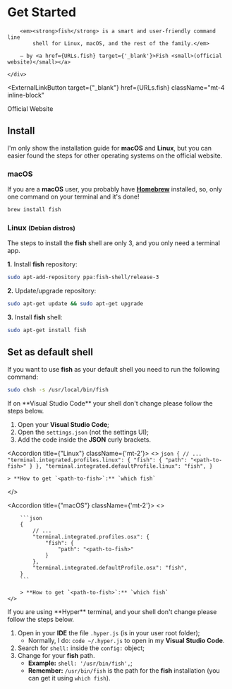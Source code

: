 
# Get Started

<Bleed>
    <div style={{ border: '1px solid #888', padding: '4rem 2.5rem', textAlign: 'center' }}>
        <ImQuotesLeft className={'w-10 h-10 mx-auto mb-4 text-blue-500'} />

        <em><strong>fish</strong> is a smart and user-friendly command line
            shell for Linux, macOS, and the rest of the family.</em>

        — by <a href={URLs.fish} target={'_blank'}>Fish <small>(official website)</small></a>

    </div>

</Bleed>

<ExternalLinkButton
  target={"_blank"}
  href={URLs.fish}
  className="mt-4 inline-block"
>
  <span>Official Website</span>
</ExternalLinkButton>

## Install

I'm only show the installation guide for **macOS** and **Linux**, but you can easier found the steps for other operating systems on the official
website.

### macOS

If you are a **macOS** user, you probably have **[Homebrew](https://brew.sh/)** installed, so, only one command on your terminal and it's done!

```bash
brew install fish
```

### Linux <small>(Debian distros)</small>

The steps to install the **fish** shell are only 3, and you only need a terminal app.

**1.** Install **fish** repository:

```bash
sudo apt-add-repository ppa:fish-shell/release-3
```

**2.** Update/upgrade repository:

```bash
sudo apt-get update && sudo apt-get upgrade
```

**3.** Install **fish** shell:

```bash
sudo apt-get install fish
```

## Set as default shell

If you want to use **fish** as your default shell you need to run the following command:

```bash
sudo chsh -s /usr/local/bin/fish
```

<Callout>
  If on **Visual Studio Code** your shell don't change please follow the steps
  below.
</Callout>

1. Open your **Visual Studio Code**;
2. Open the `settings.json` (not the settings UI);
3. Add the code inside the **JSON** curly brackets.

<Accordion title={"Linux"} className={'mt-2'}>
<>
    ```json
    {
        // ...
        "terminal.integrated.profiles.linux": {
            "fish": {
                "path": "<path-to-fish>"
            }
        },
        "terminal.integrated.defaultProfile.linux": "fish",
    }
    ```

    > **How to get `<path-to-fish>`:** `which fish`

</>
</Accordion>

<Accordion title={"macOS"} className={'mt-2'}>
    <>

        ```json
        {
            // ...
            "terminal.integrated.profiles.osx": {
                "fish": {
                    "path": "<path-to-fish>"
                }
            },
            "terminal.integrated.defaultProfile.osx": "fish",
        }
        ```

        > **How to get `<path-to-fish>`:** `which fish`
    </>

</Accordion>

<div className={"my-3"} />

<Callout>
  If you are using **Hyper** terminal, and your shell don't change please follow
  the steps below.
</Callout>

1. Open in your **IDE** the file `.hyper.js` (is in your user root folder);
   - Normally, I do: `code ~/.hyper.js` to open in my **Visual Studio Code**.
1. Search for `shell:` inside the `config:` object;
1. Change for your **fish** path.
   - **Example:** `shell: '/usr/bin/fish',`;
   - **Remember:** `/usr/bin/fish` is the path for the **fish** installation (you can get it using `which fish`).
